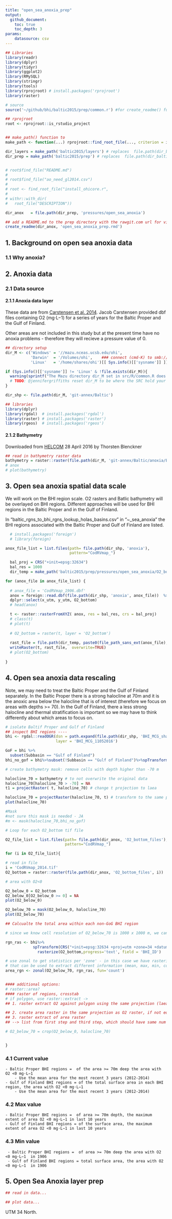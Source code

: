 ```yaml
---
title: "open_sea_anoxia_prep"
output:
  github_document:
    toc: true
    toc_depth: 3
params: 
    datasource: csv
---
```

```r

## Libraries
library(readr)
library(dplyr)
library(tidyr)
library(ggplot2)
library(RMySQL)
library(stringr)
library(tools)
library(rprojroot) # install.packages('rprojroot')
library(raster)

# source
source('~/github/bhi/baltic2015/prep/common.r') #for create_readme() function

## rprojroot
root <- rprojroot::is_rstudio_project


## make_path() function to 
make_path <- function(...) rprojroot::find_root_file(..., criterion = is_rstudio_project)

dir_layers = make_path('baltic2015/layers') # replaces  file.path(dir_baltic, 'layers')
dir_prep = make_path('baltic2015/prep') # replaces  file.path(dir_baltic, 'layers')


# root$find_file("README.md")
# 
# root$find_file("ao_need_gl2014.csv")
# 
# root <- find_root_file("install_ohicore.r", 
# 
# withr::with_dir(
#   root_file("DESCRIPTION"))

dir_anox   = file.path(dir_prep, 'pressures/open_sea_anoxia')

## add a README.md to the prep directory with the rawgit.com url for viewing on GitHub
create_readme(dir_anox, 'open_sea_anoxia_prep.rmd') 
```

## 1. Background on open sea anoxia data  

### 1.1 Why anoxia?


## 2. Anoxia data  

### 2.1 Data source 
#### 2.1.1 Anoxia data layer
These data are from [Carstensen et al. 2014](http://www.pnas.org/content/111/15/5628.abstract). Jacob Carstensen provided dbf files containing O2 (mg⋅L−1) for a series of years for the Baltic Proper and the Gulf of Finland.  

Other areas are not included in this study but at the present time have no anoxia problems - therefore they will recieve a pressure value of 0.  

``` r
## directory setup
dir_M <- c('Windows' = '//mazu.nceas.ucsb.edu/ohi',
           'Darwin'  = '/Volumes/ohi',    ### connect (cmd-K) to smb://mazu/ohi
           'Linux'   = '/home/shares/ohi')[[ Sys.info()[['sysname']] ]]

if (Sys.info()[['sysname']] != 'Linux' & !file.exists(dir_M)){
  warning(sprintf("The Mazu directory dir_M set in src/R/common.R does not exist. Do you need to mount Mazu: %s?", dir_M))
  # TODO: @jennifergriffiths reset dir_M to be where the SRC hold your shapefiles
}

dir_shp <- file.path(dir_M, 'git-annex/Baltic')

## libraries
library(dplyr)
library(rgdal)  # install.packages('rgdal')
library(raster) # install.packages('raster')
library(rgeos)  # install.packages('rgeos')

```

#### 2.1.2 Bathymetry
Downloaded from [HELCOM](http://maps.helcom.fi/website/mapservice/index.html) 28 April 2016 by Thorsten Blenckner

``` r

## read in bathymetry raster data
bathymetry = raster::raster(file.path(dir_M, 'git-annex/Baltic/anoxia/Baltic_Sea_Bathymetry_Database_v091.tif'))
# anox
# plot(bathymetry)

```

## 3. Open sea anoxia spatial data scale
We will work on the BHI region scale. O2 rasters and Batlic bathymetry will be overlayed on BHI regions.  Different approaches will be used for BHI regions in the Baltic Proper and in the Gulf of Finland.  

In "baltic_rgns_to_bhi_rgns_lookup_holas_basins.csv" in "~\github\bhi\baltic2015\prep\pressures\open_sea_anoxia" the BHI regions associated with the Baltic Proper and Gulf of Finland are listed.

``` r


  # install.packages('foreign')
  # library(foreign)

anox_file_list = list.files(path= file.path(dir_shp, 'anoxia'),
                            pattern="CodRVmap_")

  bal_proj = CRS("+init=epsg:32634")
  bal_res = 1000
  dir_temp = make_path('baltic2015/prep/pressures/open_sea_anoxia/O2_bottom_files')

for (anox_file in anox_file_list) {
   
  # anox_file = 'CodRVmap_1906.dbf'
  anox = foreign::read.dbf(file.path(dir_shp, 'anoxia', anox_file))  %>%
  dplyr::select(x_utm, y_utm, O2_bottom)
  # head(anox) 

  t <- raster::rasterFromXYZ( anox, res = bal_res, crs = bal_proj) 
  # class(t) 
  # plot(t)
  
  # O2_bottom = raster(t, layer = 'O2_bottom')
  
  rast_file = file.path(dir_temp, paste0(file_path_sans_ext(anox_file), ".tif"))
  writeRaster(t, rast_file,  overwrite=TRUE)
  # plot(O2_bottom) 
  
}


```

## 4. Open sea anoxia data rescaling
Note, we may need to treat the Baltic Proper and the Gulf of Finland separately.  In the Baltic Proper there is a strong halocline at 70m and it is the anoxic area below the halocline that is of interest (therefore we focus on areas with depths >= 70).  In the Gulf of Finland, there a less strong halocline and thermal stratification is important so we may have to think differently about which areas to focus on.  

```r

# isolate Baltif Proper and Gulf of Finland
## inspect BHI regions ----
bhi <- rgdal::readOGR(dsn = path.expand(file.path(dir_shp, 'BHI_MCG_shapefile')),
                      layer = 'BHI_MCG_11052016') 

GoF = bhi %>%
  subset(Subbasin == "Gulf of Finland")
bhi_no_gof = bhi%>%subset(!Subbasin == "Gulf of Finland")%>%spTransform(CRS("+init=epsg:32634 +proj=utm +zone=34 +datum=WGS84 +units=m +no_defs +ellps=WGS84 +towgs84=0,0,0 "))

# create bathymetry mask: remove cells with depth higher than -70 m

halocline_70 = bathymetry # to not overwrite the original data
halocline_70[halocline_70 > -70] = NA
t1 = projectRaster( t, halocline_70) # change t projection to laea

halocline_70 = projectRaster(halocline_70, t) # transform to the same projection as O2 data
plot(halocline_70)

#Mask
#not sure this mask is needed - JA
#m <- mask(halocline_70,bhi_no_gof)

# Loop for each O2_bottom tif file

O2_file_list = list.files(path= file.path(dir_anox, 'O2_bottom_files'),
                          pattern="CodRVmap_")

for (i in O2_file_list){

# read in file 
i = 'CodRVmap_2014.tif'
O2_bottom = raster::raster(file.path(dir_anox, 'O2_bottom_files', i))

# area with O2<0 

O2_below_0 = O2_bottom
O2_below_0[O2_below_0 >= 0] = NA
plot(O2_below_0)

O2_below_70 = mask(O2_below_0, halocline_70)
plot(O2_below_70)

## Calcualte the total area within each non-GoG BHI region

# since we know cell resolution of O2_below_70 is 1000 x 1000 m, we can just count number of cells per region and sum

rgn_ras <- bhi%>%
            spTransform(CRS("+init=epsg:32634 +proj=utm +zone=34 +datum=WGS84 +units=m +no_defs +ellps=WGS84 +towgs84=0,0,0 "))%>%
              rasterize(O2_bottom,progress='text', field = 'BHI_ID')

# use zonal to get statistics per 'zone' - in this case we have rasterized our BHI polygon to 1000x1000m cells, with BHI_ID as cell values. This acts as a zone layer
# that can be used to extract different information (mean, max, min, count, sum) for rasters of the same res and crs.
area_rgn <- zonal(O2_below_70, rgn_ras, fun='count')


#### additional options: 
# raster::area? 
#### raster of regions, crosstab 
# if polygon, use raster::extract -> 
## 1. raster extract O2 against polygon using the same projection (laea), count number of cells of hypoxia (casey's tutorial on vector, take the list and turn it into data frame)

## 2. create area raster in the same projection as O2 raster, if not equal area
## 3. raster extract of area raster 
## --> list from first step and third step, which should have same num of list elements, one for each region. 

# O2_below_70 = crop(O2_below_0, halocline_70) 


}

```

### 4.1 Current value  
    - Baltic Proper BHI regions =  of the area >= 70m deep the area with O2 <0 mg⋅L−1  
        - Use the mean area for the most recent 3 years (2012-2014)  
    - Gulf of Finland BHI regions = of the total surface area in each BHI region, the area with O2 <0 mg⋅L−1  
        - Use the mean area for the most recent 3 years (2012-2014)  

### 4.2 Max value
    - Baltic Proper BHI regions =  of area >= 70m depth, the maximum extent of area O2 <0 mg⋅L−1 in last 10 years  
    - Gulf of Finland BHI regions = of the surface area, the maximum extent of area O2 <0 mg⋅L−1 in last 10 years  

### 4.3 Min value
     - Baltic Proper BHI regions =  of area >= 70m deep the area with O2 <0 mg⋅L−1  in 1906  
     - Gulf of Finland BHI regions = total surface area, the area with O2 <0 mg⋅L−1  in 1906


## 5. Open Sea Anoxia layer prep

```r
## read in data...

## plot data...

```

UTM 34 North. 

